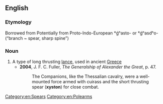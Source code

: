 ==English==
{{wikipedia}}

===Etymology===
Borrowed from {{bor|en|grc|ξυστόν||[[spear]], [[javelin]]}} Potentially from Proto-Indo-European *ǵʰasto- or *ǵʰasdʰo- (“branch ~ spear, sharp spine”)

===Noun===
{{en-noun|s|xysta}}

# A type of long thrusting [[lance]], used in ancient [[Greece]]
#* '''2004''', J. F. C. Fuller, ''The Generalship of Alexander the Great'', p. 47.
#*: The Companions, like the Thessalian cavalry, were a well-mounted force armed with cuirass and the short thrusting spear ('''xyston''') for close combat.

[[Category:en:Spears]]
[[Category:en:Polearms]]